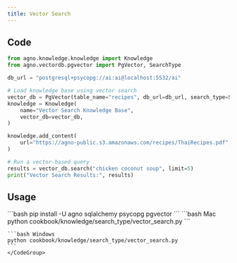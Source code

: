 ```yaml
---
title: Vector Search
---
```


## Code

```python vector_search.py
from agno.knowledge.knowledge import Knowledge
from agno.vectordb.pgvector import PgVector, SearchType

db_url = "postgresql+psycopg://ai:ai@localhost:5532/ai"

# Load knowledge base using vector search
vector_db = PgVector(table_name="recipes", db_url=db_url, search_type=SearchType.vector)
knowledge = Knowledge(
    name="Vector Search Knowledge Base",
    vector_db=vector_db,
)

knowledge.add_content(
    url="https://agno-public.s3.amazonaws.com/recipes/ThaiRecipes.pdf",
)

# Run a vector-based query
results = vector_db.search("chicken coconut soup", limit=5)
print("Vector Search Results:", results)
```

## Usage

<Steps>
  <Step title="Install libraries">
    ```bash
    pip install -U agno sqlalchemy psycopg pgvector
    ```
  </Step>

  <Snippet file="run-pgvector-step.mdx" />

  <Step title="Run the example">
    <CodeGroup>
    ```bash Mac
    python cookbook/knowledge/search_type/vector_search.py
    ```

    ```bash Windows
    python cookbook/knowledge/search_type/vector_search.py
    ```
    </CodeGroup>
  </Step>
</Steps>